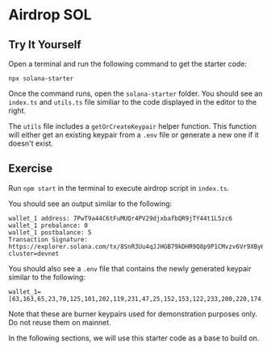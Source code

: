 # Airdrop SOL

## Try It Yourself

Open a terminal and run the following command to get the starter code:

```terminal
npx solana-starter
```

Once the command runs, open the `solana-starter` folder.
You should see an `index.ts` and `utils.ts` file similiar to the code displayed in the editor to the right.

The `utils` file includes a `getOrCreateKeypair` helper function.
This function will either get an existing keypair from a `.env` file or generate a new one if it doesn't exist.

## Exercise

Run `npm start` in the terminal to execute airdrop script in `index.ts`.

You should see an output similar to the following:

```terminal
wallet_1 address: 7PwT9a44C6tFuMUQr4PV29djxbafbQR9jTY44t1L5zc6
wallet_1 prebalance: 0
wallet_1 postbalance: 5
Transaction Signature: https://explorer.solana.com/tx/8SnR3Uu4qJJHGB79kDHR9Q8p9P1CMvzv6Vr9XBy65X52AAFXjmpfNPZZafYMCpDEh1gpdHP8uVKE8DoTiBhDKf1?cluster=devnet
```

You should also see a `.env` file that contains the newly generated keypair similar to the following:

```env
wallet_1=[63,163,65,23,70,125,101,202,119,231,47,25,152,153,122,233,200,220,174,122,139,94,255,14,147,46,159,170,9,42,208,234,95,6,119,147,222,110,122,5,38,211,142,82,151,108,152,127,22,45,75,54,53,231,76,180,90,37,129,58,46,13,117,7]
```

Note that these are burner keypairs used for demonstration purposes only.
Do not reuse them on mainnet.

In the following sections, we will use this starter code as a base to build on.
